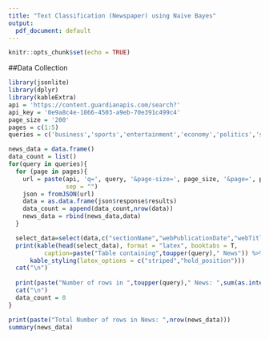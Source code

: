 ```yaml
---
title: "Text Classification (Newspaper) using Naive Bayes"
output:
  pdf_document: default
---
```


```r
knitr::opts_chunk$set(echo = TRUE)
```

##Data Collection

```r
library(jsonlite)
library(dplyr)
library(kableExtra) 
api = 'https://content.guardianapis.com/search?'
api_key = '0e9a8c4e-1866-4503-a9eb-70e391c499c4'
page_size = '200'
pages = c(1:5)
queries = c('business','sports','entertainment','economy','politics','science')

news_data = data.frame()
data_count = list()
for(query in queries){
  for (page in pages){
    url = paste(api, 'q=', query, '&page-size=', page_size, '&page=', page, '&api-key=', api_key, 
                sep = "")
    json = fromJSON(url)
    data = as.data.frame(json$response$results)
    data_count = append(data_count,nrow(data))
    news_data = rbind(news_data,data)
  }

  select_data=select(data,c("sectionName","webPublicationDate","webTitle"))
  print(kable(head(select_data), format = "latex", booktabs = T, 
          caption=paste("Table containing",toupper(query)," News")) %>%
      kable_styling(latex_options = c("striped","hold_position")))
  cat("\n")
  
  print(paste("Number of rows in ",toupper(query)," News: ",sum(as.integer(data_count))))
  cat("\n")
  data_count = 0
}
```
\newpage
```r
print(paste("Total Number of rows in News: ",nrow(news_data)))
summary(news_data)
```


